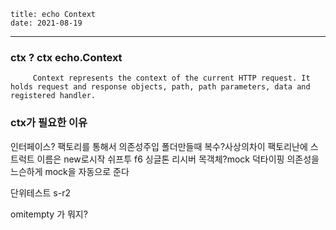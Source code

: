 ```
title: echo Context
date: 2021-08-19
```
---

### ctx ? ctx echo.Context
```
     Context represents the context of the current HTTP request. It holds request and response objects, path, path parameters, data and registered handler.
```
### ctx가 필요한 이유
인터페이스?
팩토리를 통해서 의존성주입
폴더만들때 복수?사상의차이
팩토리난에 스트럭트 이름은 new로시작
쉬프투 f6
싱글톤
리시버
목객체?mock
덕타이핑
의존성을 느슨하게
mock을 자동으로 준다

단위테스트
s-r2




omitempty 가 뭐지?